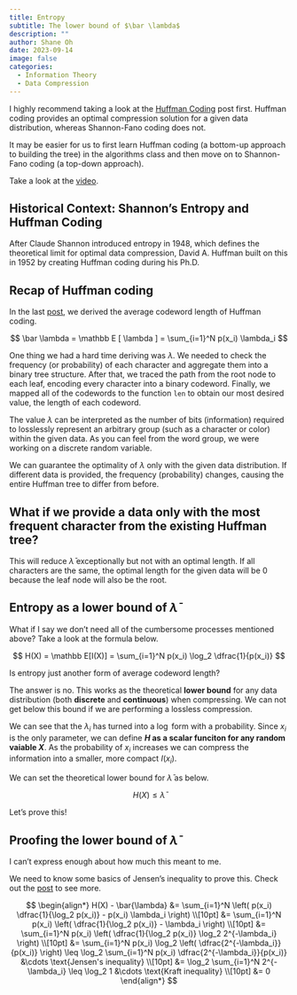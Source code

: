 ```yaml
---
title: Entropy
subtitle: The lower bound of $\bar \lambda$
description: ""
author: Shane Oh
date: 2023-09-14
image: false
categories:
  - Information Theory
  - Data Compression
---
```


I highly recommend taking a look at the [Huffman Coding](HuffmanCoding.qmd) post first.
Huffman coding provides an optimal compression solution for a given data distribution,
whereas Shannon-Fano coding does not.

It may be easier for us to first learn Huffman coding (a bottom-up approach to building the tree)
in the algorithms class and then move on to Shannon-Fano coding (a top-down approach).

Take a look at the [video](https://youtu.be/B3y0RsVCyrw?si=ikWennqSHzgY9pfn).

::: {.callout-note}
# Historical Context: Shannon's Entropy and Huffman Coding
After Claude Shannon introduced entropy in 1948, which defines the theoretical limit for
optimal data compression, David A. Huffman built on this in 1952 by creating Huffman coding
during his Ph.D.
:::

## Recap of Huffman coding

In the last [post](HuffmanCoding.qmd), we derived the average codeword length
of Huffman coding.

$$
\bar \lambda = \mathbb E [ \lambda ] = \sum_{i=1}^N p(x_i) \lambda_i
$$

One thing we had a hard time deriving was $\lambda$.
We needed to check the frequency (or probability) of each character and
aggregate them into a binary tree structure.
After that, we traced the path from the root node to each leaf,
encoding every character into a binary codeword.
Finally, we mapped all of the codewords to the function `len` to obtain our most desired value,
the length of each codeword.

The value $\lambda$ can be interpreted as the number of bits (information) required to
losslessly represent an arbitrary group (such as a character or color) within
the given data. As you can feel from the word group, we were working on a discrete random variable.

We can guarantee the optimality of $\lambda$ only with the given data distribution.
If different data is provided, the frequency (probability) changes,
causing the entire Huffman tree to differ from before.

::: {.callout-note}
# What if we provide a data only with the most frequent character from the existing Huffman tree?
This will reduce $\bar \lambda$ exceptionally but not with an optimal length.
If all characters are the same, the optimal length for the given data
will be 0 because the leaf node will also be the root.
:::

## Entropy as a lower bound of $\bar \lambda$

What if I say we don't need all of the cumbersome processes mentioned above?
Take a look at the formula below.

$$
H(X) = \mathbb E[I(X)] = \sum_{i=1}^N p(x_i) \log_2 \dfrac{1}{p(x_i)}
$$

Is entropy just another form of average codeword length?

The answer is no. This works as the theoretical **lower bound** for any data distribution
(both **discrete** and **continuous**) when compressing.
We can not get below this bound if we are performing a lossless compression.

We can see that the $\lambda_i$ has turned into a $\log$ form with a probability.
Since $x_i$ is the only parameter, we can define **$H$ as a scalar funciton for any random vaiable $X$**.
As the probability of $x_i$ increases
we can compress the information into a smaller, more compact $I(x_i)$.

We can set the theoretical lower bound for $\bar \lambda$ as below.

$$
H(X) \leq \bar \lambda
$$

Let's prove this!

## Proofing the lower bound of $\bar \lambda$

I can't express enough about how much this meant to me.

We need to know some basics of Jensen's inequality to prove this.
Check out the [post](JensensInequality.qmd) to see more.

$$
\begin{align*}
H(X) - \bar{\lambda}
&= \sum_{i=1}^N \left( p(x_i) \dfrac{1}{\log_2 p(x_i)} - p(x_i) \lambda_i \right) \\[10pt]
&= \sum_{i=1}^N p(x_i) \left( \dfrac{1}{\log_2 p(x_i)} - \lambda_i \right) \\[10pt]
&= \sum_{i=1}^N p(x_i) \left( \dfrac{1}{\log_2 p(x_i)} \log_2 2^{-\lambda_i} \right) \\[10pt]
&= \sum_{i=1}^N p(x_i) \log_2 \left( \dfrac{2^{-\lambda_i}}{p(x_i)} \right)
   \leq \log_2 \sum_{i=1}^N p(x_i) \dfrac{2^{-\lambda_i}}{p(x_i)} &\cdots \text{Jensen's inequality} \\[10pt]
&= \log_2 \sum_{i=1}^N 2^{-\lambda_i} \leq \log_2 1 &\cdots \text{Kraft inequality} \\[10pt]
&= 0
\end{align*}
$$
